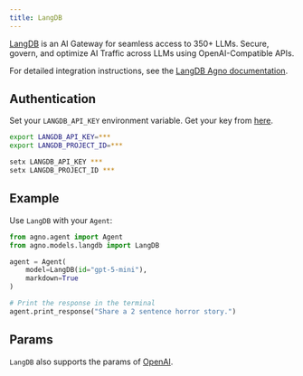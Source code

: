 ```yaml
---
title: LangDB
---
```


[LangDB](https://langdb.ai/) is an AI Gateway for seamless access to 350+ LLMs. Secure, govern, and optimize AI Traffic across LLMs using OpenAI-Compatible APIs.

For detailed integration instructions, see the [LangDB Agno documentation](https://docs.langdb.ai/getting-started/working-with-agent-frameworks/working-with-agno).

## Authentication

Set your `LANGDB_API_KEY` environment variable. Get your key from [here](https://app.langdb.ai/settings/api_keys).

<CodeGroup>

```bash Mac
export LANGDB_API_KEY=***
export LANGDB_PROJECT_ID=***

```

```bash Windows
setx LANGDB_API_KEY ***
setx LANGDB_PROJECT_ID ***
```

</CodeGroup>

## Example

Use `LangDB` with your `Agent`:

<CodeGroup>

```python agent.py
from agno.agent import Agent
from agno.models.langdb import LangDB

agent = Agent(
    model=LangDB(id="gpt-5-mini"),
    markdown=True
)

# Print the response in the terminal
agent.print_response("Share a 2 sentence horror story.")

```

</CodeGroup>

## Params

<Snippet file="model-langdb-params.mdx" />

`LangDB` also supports the params of [OpenAI](/reference/models/openai).
